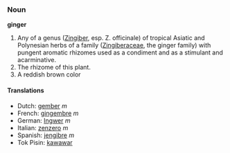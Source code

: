 === Noun ===
'''ginger'''

# Any of a genus ([[Zingiber]], esp. Z. officinale) of tropical Asiatic and Polynesian herbs of a family ([[Zingiberaceae]], the ginger family) with pungent aromatic rhizomes used as a condiment and as a stimulant and acarminative.
# The rhizome of this plant.
# A reddish brown color

==== Translations ====
*Dutch: [[gember]] ''m''
*French: [[gingembre]] ''m''
*German: [[Ingwer]] ''m''
*Italian: [[zenzero]] ''m''
*Spanish: [[jengibre]] ''m''
*Tok Pisin: [[kawawar]]